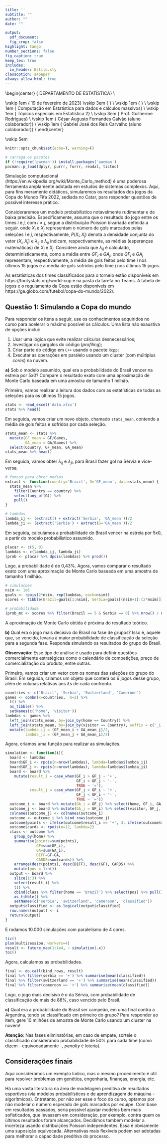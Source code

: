 ```yaml
---
title: ''
subtitle: ""
author: ""
date: ""

output:
  pdf_document:
  fig_crop: false
highlight: tango
number_sections: false
fig_caption: true
keep_tex: true
includes:
  in_header: Estilo.sty
classoption: a4paper
always_allow_html: true
---
```

  
\begin{center}
{\Large
  DEPARTAMENTO DE ESTATÍSTICA} \\
\vspace{0.5cm}
\begin{figure}[!t]
\centering
\includegraphics[width=9cm, keepaspectratio]{logo-UnB.eps}
\end{figure}
\vskip 1em
{\large
  19 de fevereiro de 2023}
\vskip 3em
{\LARGE
  \textbf{Lista 4: Desafio de velocidade}} \\
\vskip 1em
{\LARGE
  \textbf{Resolução - William Rappel - 22/0006032}} \\
\vskip 1em
{\Large
  Computação em Estatística para dados e cálculos massivos} \\
\vskip 1em
{\Large
  Tópicos especiais em Estatística 2} \\
\vskip 3em
{\Large
  Prof. Guilherme Rodrigues} \\
\vskip 1em
{\Large
  César Augusto Fernandes Galvão (aluno colaborador)} \\
\vskip 1em
{\Large
  Gabriel José dos Reis Carvalho (aluno colaborador)} \\
\end{center}

\vskip 5em

\begin{enumerate}
\item \textbf{As questões deverão ser respondidas em um único relatório \emph{PDF} ou \emph{html}, produzido usando as funcionalidades do \emph{Quarto} ou outra ferramenta equivalente}.
\item \textbf{O aluno poderá consultar materiais relevantes disponíveis na internet, tais como livros, \emph{blogs} e artigos}.
\item \textbf{O trabalho poderá ser feito individualmente ou em dupla. Suspeitas de plágio e compartilhamento de soluções serão tratadas com rigor.}
\item \textbf{Os códigos \emph{R} utilizados devem ser disponibilizados na integra, seja no corpo do texto ou como anexo.}
\item \textbf{O aluno deverá enviar o trabalho até a data especificada na plataforma Microsoft Teams.}
\item \textbf{O trabalho será avaliado considerando o nível de qualidade do relatório, o que inclui a precisão das respostas, a pertinência das soluções encontradas, a formatação adotada, dentre outros aspectos correlatos.}
\item \textbf{Escreva seu código com esmero, evitando operações redundantes, visando eficiência computacional, otimizando o uso de memória, comentando os resultados e usando as melhores práticas em programação.}
\end{enumerate}

```r
knitr::opts_chunk$set(echo=T, warning=F)

# carrega os pacotes
if (!require('pacman')) install.packages('pacman')
pacman::p_load(dplyr, purrr, furrr, readxl, tictoc)
```

\newpage

Simulação computacional (https://en.wikipedia.org/wiki/Monte_Carlo_method) é uma poderosa ferramenta amplamente adotada em estudos de sistemas complexos. Aqui, para fins meramente didáticos, simularemos os resultados dos jogos da Copa do Mundo Fifa 2022, sediada no Catar, para responder questões de possível interesse prático.

Consideraremos um modelo probabilistico notavelmente rudimentar e de baixa precisão. Especificamente, assuma que o resultado do jogo entre os times $i$ e $j$, com $i \neq j$, segue a distribuição Poisson bivariada definida a seguir.
\begin{align*}
(X_i, X_j) & \sim \text{Poisson}(\lambda_{ij}, \lambda_{ji}), \quad \text{com} \\
P(X_i = x_i, X_j = x_j) & = P(X_i = x_i) \; P(X_j = x_j) \\
& = \frac{\lambda_{ij} ^ {x_i}}{x_i!} \exp(-\lambda_{ij}) \; \frac{\lambda_{ji} ^ {x_j}}{x_j!} \exp(-\lambda_{ji}),
\end{align*}
onde $X_i$ e $X_j$ representam o número de gols marcados pelas seleções $i$ e $j$, respectivamente, $P(X_i, X_j)$ denota a densidade conjunta do vetor $(X_i, X_j)$ e $\lambda_{ij}$ e $\lambda_{ji}$ indicam, respectivamente, as médias (esperanças matemáticas) de $X_i$ e $X_j$. Considere ainda que $\lambda_{ij}$ é calculado, deterministicamente, como a média entre $GF_i$ e $GA_j$, onde $GF_i$ e $GA_j$ representam, respectivamente, a média de gols feitos pelo time $i$ nos últimos 15 jogos e a média de gols sofridos pelo time $j$ nos últimos 15 jogos. 

As estatísticas dos times classificados para o torneio estão disponíveis em https://footystats.org/world-cup e na pasta da tarefa no Teams. A tabela de jogos e o regulamento da Copa estão disponíveis em https://ge.globo.com/futebol/copa-do-mundo/2022/. 

## Questão 1: Simulando a Copa do mundo

Para responder os itens a seguir, use os conhecimentos adquiridos no curso para acelerar o máximo possível os cálculos. Uma lista não exaustiva de opções inclui:

1. Usar uma lógica que evite realizar cálculos desnecessários; 
2. Investigar os gargalos do código (*profiling*);
3. Criar parte do código em `C++` usando o pacote `Rcpp`;
4. Executar as operações em paralelo usando um cluster (com múltiplus *cores*) na nuvem.

**a)** Sob o modelo assumido, qual era a probabilidade do Brasil vencer na estreia por 5x0? Compare o resultado exato com uma aproximação de Monte Carlo baseada em uma amostra de tamanho 1 milhão.

\textcolor{red}{\bf Solução}

Primeiro, vamos realizar a leitura dos dados com as estatísticas de todas as seleções para os últimos 15 jogos.

```r
stats <- read_excel('data.xlsx')
stats %>% head()
```

Em seguida, vamos criar um novo objeto, chamado `stats_mean`, contendo a média de gols feitos e sofridos por cada seleção.

```r
stats_mean <- stats %>% 
  mutate(GF_mean = GF/Games,
         GA_mean = GA/Games) %>%
  select(Country, GF_mean, GA_mean)
stats_mean %>% head()
```

Em seguida, vamos obter $\lambda_{ij}$ e $\lambda_{ji}$, para Brasil fazer gol na Sérvia e vice-versa.

```r
# funcao para obter medias
extract <- function(country='Brazil', G='GF_mean', data=stats_mean) {
  stats_mean %>%
    filter(Country == country) %>%
    select(any_of(G)) %>%
    pull()
}

# lambdas
lambda_ij <- (extract() + extract('Serbia', 'GA_mean'))/2
lambda_ji <- (extract('Serbia') + extract(G='GA_mean'))/2
```

Em seguida, calculamos a probabilidade do Brasil vencer na estreia por 5x0, a partir do modelo probabilístico assumido.

```r
placar <- c(5, 0)
lambdas <- c(lambda_ij, lambda_ji)
(prob <- placar %>% dpois(lambdas) %>% prod())
```

Logo, a probabilidade é de 0,43%. Agora, vamos comparar o resultado exato com uma aproximação de Monte Carlo baseada em uma amostra de tamanho 1 milhão.

```r
# simulacoes
nsim <- 1e6
goals <- rpois(2*nsim, rep(lambdas, each=nsim))
scores <- tibble(Brazil=goals[1:nsim], Serbia=goals[(nsim+1):(2*nsim)])

# probabilidade
(prob_mc <- scores %>% filter(Brazil == 5 & Serbia == 0) %>% nrow() / nrow(scores))
```

A aproximação de Monte Carlo obtida é próxima do resultado teórico.

**b)** Qual era o jogo mais decisivo do Brasil na fase de grupos? Isso é, aquele que, se vencido, levaria à maior probabilidade de classificação da seleção para a segunda fase. Responda simulando os resultados do grupo do Brasil.

**Observação**: Esse tipo de análise é usado para definir questões comercialmente estratégicas como o calendário de competições, preço de comercialização do produto, entre outras.

\textcolor{red}{\bf Solução}

Primeiro, vamos criar um vetor com os nomes das seleções do grupo do Brasil. Em seguida, criamos um objeto que conterá os 6 jogos desse grupo, além de colunas relativas aos $\lambda$s de cada confronto.

```r
countries <- c('Brazil', 'Serbia', 'Switzerland', 'Cameroon')
games <- combn(x=countries,  m=2) %>%
  t() %>%
  as_tibble() %>%
  setNames(c('home', 'visitor'))
lambdas <- games %>%
  left_join(stats_mean, by=join_by(home == Country)) %>%
  left_join(stats_mean, by=join_by(visitor == Country), suffix = c('_i', '_j')) %>%
  mutate(lambda_ij = (GF_mean_i + GA_mean_j)/2,
         lambda_ji = (GF_mean_j + GA_mean_i)/2)
```

Agora, criamos uma função para realizar as simulações.

```r
simulation <- function(i){
  board <- lambdas
  board$GF_i <- rpois(n=nrow(lambdas), lambda=lambdas$lambda_ij)
  board$GF_j <- rpois(n=nrow(lambdas), lambda=lambdas$lambda_ji)
  board <- board %>%
    mutate(result_i = case_when(GF_i > GF_j ~ '+', 
                                GF_i < GF_j ~ '-',
                                TRUE ~ '='),
           result_j = case_when(GF_j > GF_i ~ '+', 
                                GF_j < GF_i ~ '-',
                                TRUE ~ '='))
  outcome_i <- board %>% mutate(GA_i = GF_j) %>% select(home, GF_i, GA_i, result_i) 
  outcome_j <- board %>% mutate(GA_j = GF_i) %>% select(visitor, GF_j, GA_j, result_j)
  colnames(outcome_j) <- colnames(outcome_i)
  outcome <- outcome_i %>% bind_rows(outcome_j)
  outcome$points <- ifelse(outcome$result_i == '+', 3, ifelse(outcome$result_i == '=', 1, 0))
  outcome$cards <- rpois(n=12, lambda=2)
  class <- outcome %>%
    group_by(home) %>%
    summarise(points=sum(points), 
              GF=sum(GF_i),
              GA=sum(GA_i),
              DIFF=GF-GA,
              CARDS=sum(cards)) %>%
    arrange(desc(points), desc(DIFF), desc(GF), CARDS) %>%
    mutate(pos = 1:n())
  output <- board %>%
    slice(1:3) %>%
    select(result_i) %>%
    t() %>%
    cbind(class %>% filter(home == 'Brazil') %>% select(pos) %>% pull() <= 2) %>%
    as_tibble() %>%
    setNames(c('serbia', 'switzerland', 'cameroon', 'classified'))
  output$classified <- as.logical(output$classified)
  row.names(output) <- i
  return(output)
}
```

E rodamos 10.000 simulações com paralelismo de 4 cores.

```r
tic()
plan(multisession, workers=4)
result <- future_map(1:1e4, ~ simulation(.x))
toc()
```

Agora, calculamos as probabilidades.

```r
final <- do.call(bind_rows, result)
final %>% filter(serbia == '+') %>% summarise(mean(classified))
final %>% filter(switzerland == '+') %>% summarise(mean(classified))
final %>% filter(cameroon == '+') %>% summarise(mean(classified))
```

Logo, o jogo mais decisivo é o da Sérvia, com probabilidade de classificação de mais de 88%, caso vencido pelo Brasil.

**c)** Qual era a probabilidade do Brasil ser campeão, em uma final contra a Argentina, tendo se classificado em primeiro do grupo? Para responder ao item, gere 10 milhões de amostra de Monte Carlo usando um cluster na nuvem!

**Atenção**: Nas fases eliminatórias, em caso de empate, sorteie o classificado considerando probabilidade de 50% para cada time (como dizem - equivocadamente -, *penalty* é loteria).

## Considerações finais

Aqui consideramos um exemplo lúdico, mas o mesmo procedimento é útil para resolver problemas em genética, engenharia, finanças, energia, etc.

Há uma vasta literatura na área de modelagem preditiva de resultados esportivos (via modelos probabilísticos e de aprendizagem de máquina - algorítmicos). Entretanto, por não ser esse o foco do curso, optamos por não modelar o número esperado de gols marcados por equipe. Com base em resultados passados, seria possível ajustar modelos bem mais sofisticados, que levassem em consideração, por exemplo, contra quem os últimos resultados foram alcançados. Decidimos também modelar a incerteza usando distribuições Poisson independentes. Essa é obviamente uma suposição equivocada. Alternativas mais flexíveis podem ser adotadas para melhorar a capacidade preditiva do processo.